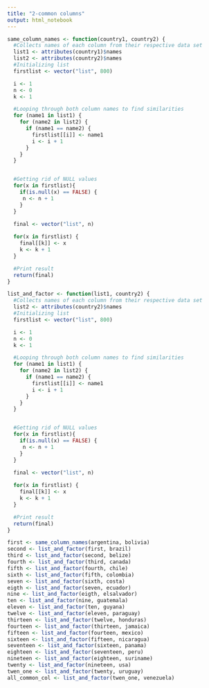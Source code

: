 ```yaml
---
title: "2-common columns"
output: html_notebook
---
```



```r
same_column_names <- function(country1, country2) {
  #Collects names of each column from their respective data set
  list1 <- attributes(country1)$names 
  list2 <- attributes(country2)$names
  #Initializing list
  firstlist <- vector("list", 800)

  i <- 1
  n <- 0
  k <- 1

  #Looping through both column names to find similarities
  for (name1 in list1) {
    for (name2 in list2) {
      if (name1 == name2) {
        firstlist[[i]] <- name1
        i <- i + 1
      }
    }
  }


  #Getting rid of NULL values
  for(x in firstlist){
    if(is.null(x) == FALSE) {
     n <- n + 1
    }
  }
 
  final <- vector("list", n)

  for(x in firstlist) {
    final[[k]] <- x
    k <- k + 1
  }

  #Print result
  return(final)
}
```


```r
list_and_factor <- function(list1, country2) {
  #Collects names of each column from their respective data set
  list2 <- attributes(country2)$names
  #Initializing list
  firstlist <- vector("list", 800)

  i <- 1
  n <- 0
  k <- 1

  #Looping through both column names to find similarities
  for (name1 in list1) {
    for (name2 in list2) {
      if (name1 == name2) {
        firstlist[[i]] <- name1
        i <- i + 1
      }
    }
  }


  #Getting rid of NULL values
  for(x in firstlist){
    if(is.null(x) == FALSE) {
     n <- n + 1
    }
  }
 
  final <- vector("list", n)

  for(x in firstlist) {
    final[[k]] <- x
    k <- k + 1
  }

  #Print result
  return(final)
}
```


```r
first <- same_column_names(argentina, bolivia)
second <- list_and_factor(first, brazil)
third <- list_and_factor(second, belize)
fourth <- list_and_factor(third, canada)
fifth <- list_and_factor(fourth, chile)
sixth <- list_and_factor(fifth, colombia)
seven <- list_and_factor(sixth, costa)
eigth <- list_and_factor(seven, ecuador)
nine <- list_and_factor(eigth, elsalvador)
ten <- list_and_factor(nine, guatemala)
eleven <- list_and_factor(ten, guyana)
twelve <- list_and_factor(eleven, paraguay)
thirteen <- list_and_factor(twelve, honduras)
fourteen <- list_and_factor(thirteen, jamaica)
fifteen <- list_and_factor(fourteen, mexico)
sixteen <- list_and_factor(fifteen, nicaragua)
seventeen <- list_and_factor(sixteen, panama)
eighteen <- list_and_factor(seventeen, peru)
nineteen <- list_and_factor(eighteen, suriname)
twenty <- list_and_factor(nineteen, usa)
twen_one <- list_and_factor(twenty, uruguay)
all_common_col <- list_and_factor(twen_one, venezuela)
```
